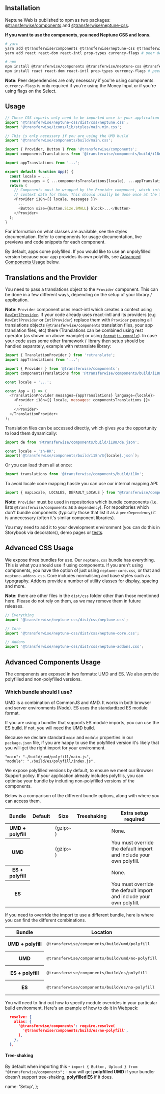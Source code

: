 
## Installation

Neptune Web is published to npm as two packages: [@transferwise/components](https://www.npmjs.com/package/@transferwise/components) and [@transferwise/neptune-css](https://www.npmjs.com/package/@transferwise/neptune-css).

**If you want to use the components, you need Neptune CSS and Icons.**

```bash
# yarn
yarn add @transferwise/components @transferwise/neptune-css @transferwise/icons
yarn add react react-dom react-intl prop-types currency-flags # peer dependencies

# npm
npm install @transferwise/components @transferwise/neptune-css @transferwise/icons
npm install react react-dom react-intl prop-types currency-flags # peer dependencies
```

**Note:** Peer dependencies are only necessary if you're using components. `currency-flags` is only required if you're using the <DocLink href="/components/inputs/MoneyInput">Money Input</DocLink> or if you're using flags on the <DocLink href="/components/inputs/Select">Select</DocLink>.

## Usage

```js
// These CSS imports only need to be imported once in your application
import '@transferwise/neptune-css/dist/css/neptune.css';
import '@transferwise/icons/lib/styles/main.min.css';

// This is only necessary if you are using the UMD build
import '@transferwise/components/build/main.css';

import { Provider, Button } from '@transferwise/components';
import componentsTranslations from '@transferwise/components/build/i18n';

import appTranslations from '...';

export default function App() {
  const locale = ...
  const messages = { ...componentsTranslations[locale], ...appTranslations[locale] };
  return (
    // Components must be wrapped by the Provider component, which initialises and provides
    // context data for them. This should usually be done once at the top app level component
    <Provider i18n={{ locale, messages }}>
      ...
      <Button size={Button.Size.SMALL} block>...</Button>
    </Provider>
  );
}
```

For information on what classes are available, see the <DocLink href="/styles/core/Typography">styles documentation</DocLink>. Refer to <DocLink href="/components/inputs/Button">components</DocLink> for usage documentation, live previews and code snippets for each component.

By default, apps come polyfilled. If you would like to use an unpolyfilled version because your app provides its own polyfills, see [Advanced Components Usage](#advanced-components-usage) below.

## Translations and the Provider

You need to pass a translations object to the `Provider` component. This can be done in a few different ways, depending on the setup of your library / application.

**Note:** `Provider` component uses react-intl which creates a context using [`RawIntlProvider`](https://formatjs.io/docs/react-intl/components/#rawintlprovider).
If your code already uses react-intl and its providers (e.g `RawIntlProvider` or `IntlProvider`) replace them with `Provider` passing all translations objects (`@transferwise/components` translation files, your app translation files, etc) there
(Translations can be combined using rest operator (as shown on above example) or using [`formatjs compile`](https://formatjs.io/docs/guides/distribute-libraries#declaring-with-a-convention)).
In case your code uses some other framework / library then setup should be handled separately, example with retranslate library:

```js
import { TranslationProvider } from 'retranslate';
import appTranslations from '...';

import { Provider } from '@transferwise/components';
import componentsTranslations from '@transferwise/components/build/i18n';

const locale = '...';

const App = () => (
  <TranslationProvider messages={appTranslations} language={locale}>
    <Provider i18n={{ locale, messages: componentsTranslations }}>
      ..
    </Provider>
  </TranslationProvider>
);
```

Translation files can be accessed directly, which gives you the opportunity to load them dynamically:

```js
import de from '@transferwise/components/build/i18n/de.json';

const locale = 'zh-HK';
import(`@transferwise/components/build/i18n/${locale}.json`);
```

Or you can load them all at once:

```js
import translations from '@transferwise/components/build/i18n';
```

To avoid locale code mapping hassle you can use our internal mapping API:

```js
import { mapLocale, LOCALES, DEFAULT_LOCALE } from "@transferwise/components/build/es/polyfill/common/locale";
```

**Note:** `Provider` must be used in repositories which bundle components (i.e. lists `@transferwise/components` as a `dependency`). For repositories which don't bundle components (typically those that list it as a `peerDependency`) it is unnecessary (often it's similar component libraries).

You may need to add it to your development environment (you can do this in Storybook via decorators), demo pages or [tests](https://testing-library.com/docs/example-react-intl/#creating-a-custom-render-function).

## Advanced CSS Usage

We expose three bundles for use. Our `neptune.css` bundle has everything. This is what you should use if using components. If you aren't using components, you have the option of just using `neptune-core.css`, or that and `neptune-addons.css`. <DocLink href="/styles/core/Typography">Core</DocLink> includes normalising and base styles such as typography. <DocLink href="/styles/addons/BackgroundUtilities">Addons</DocLink> provide a number of utility classes for display, spacing and more.

**Note:** there are other files in the `dist/css` folder other than those mentioned here. Please do not rely
on them, as we may remove them in future releases.

```js
// Everything
import '@transferwise/neptune-css/dist/css/neptune.css';

// Core
import '@transferwise/neptune-css/dist/css/neptune-core.css';

// Addons
import '@transferwise/neptune-css/dist/css/neptune-addons.css';
```

## Advanced Components Usage

The components are exposed in two formats: UMD and ES. We also provide polyfilled and non-polyfilled versions.

### Which bundle should I use?

UMD is a combination of CommonJS and AMD. It works in both browser and server environments (Node). ES uses the standardized ES module format.

If you are using a bundler that supports ES module imports, you can use the ES build. If not, you will need the UMD build.

Because we declare standard `main` and `module` properties in our `package.json` file, if you are happy to use the polyfilled version it's likely that you will get the right import for your environment.

```
"main": "./build/umd/polyfill/main.js",
"module": "./build/es/polyfill/index.js",
```

We expose polyfilled versions by default, to ensure we meet our <DocLink href="/about/BrowserSupport">Browser Support</DocLink> policy. If your application already includes polyfills, you can optimise your bundle by including non-polyfilled versions of the components.

Below is a comparison of the different bundle options, along with where you can access them.

<table className="docs-table table table-condensed">
  <thead>
    <tr>
      <th>Bundle</th>
      <th>Default</th>
      <th>Size</th>
      <th>Treeshaking</th>
      <th>Extra setup required</th>
    </tr>
  </thead>
  <tbody>
    <tr>
      <th scope="row">UMD + polyfill</th>
      <td>
        <CheckIcon />
      </td>
      <td>
        <PrintBundleSize bundleSize={bundleSizes.umd['polyfill'][0]} /> (gzip:~
        <PrintBundleSize bundleSize={bundleSizes.umd['polyfill'][1]} />)
      </td>
      <td>
        <CrossIcon />
      </td>
      <td>None.</td>
    </tr>
    <tr>
      <th scope="row">UMD</th>
      <td>
        <CrossIcon />
      </td>
      <td>
        <PrintBundleSize bundleSize={bundleSizes.umd['no-polyfill'][0]} /> (gzip:~
        <PrintBundleSize bundleSize={bundleSizes.umd['no-polyfill'][1]} />)
      </td>
      <td>
        <CrossIcon />
      </td>
      <td>You must override the default import and include your own polyfill.</td>
    </tr>
    <tr>
      <th scope="row">ES + polyfill</th>
      <td>
        <CheckIcon />
      </td>
      <td>
        <PrintBundleSize bundleSize={bundleSizes.es.polyfill} />
      </td>
      <td>
        <CheckIcon />
      </td>
      <td>None.</td>
    </tr>
    <tr>
      <th scope="row">ES</th>
      <td>
        <CrossIcon />
      </td>
      <td>
        <PrintBundleSize bundleSize={bundleSizes.es['no-polyfill']} />
      </td>
      <td>
        <CheckIcon />
      </td>
      <td>You must override the default import and include your own polyfill.</td>
    </tr>
  </tbody>
</table>

If you need to override the import to use a different bundle, here is where you can find the different combinations.

<table className="docs-table table table-condensed">
  <thead>
    <tr>
      <th>Bundle</th>
      <th>Location</th>
    </tr>
  </thead>
  <tbody>
    <tr>
      <th scope="row">UMD + polyfill</th>
      <td>
        <pre>@transferwise/components/build/umd/polyfill</pre>
      </td>
    </tr>
    <tr>
      <th scope="row">UMD</th>
      <td>
        <pre>@transferwise/components/build/umd/no-polyfill</pre>
      </td>
    </tr>
    <tr>
      <th scope="row">ES + polyfill</th>
      <td>
        <pre>@transferwise/components/build/es/polyfill</pre>
      </td>
    </tr>
    <tr>
      <th scope="row">ES</th>
      <td>
        <pre>@transferwise/components/build/es/no-polyfill</pre>
      </td>
    </tr>
  </tbody>
</table>

You will need to find out how to specify module overrides in your particular build environment. Here's an example of how to do it in Webpack:

```json
  resolve: {
    alias: {
      '@transferwise/components': require.resolve(
        '@transferwise/components/build/es/no-polyfill',
      ),
    },
  },
```

#### Tree-shaking

By default when importing this - `import { Button, Upload } from "@transferwise/components";` - you will get **polyfilled UMD** if your bundler doesn't support tree-shaking, **polyfilled ES** if it does.

  name: 'Setup',
};

